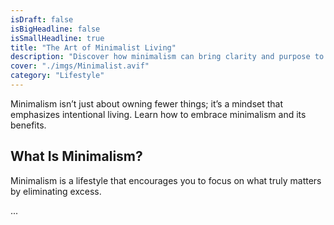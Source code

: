 ```yaml
---
isDraft: false
isBigHeadline: false
isSmallHeadline: true
title: "The Art of Minimalist Living"
description: "Discover how minimalism can bring clarity and purpose to your life."
cover: "./imgs/Minimalist.avif"
category: "Lifestyle"
---
```


Minimalism isn’t just about owning fewer things; it’s a mindset that emphasizes intentional living. Learn how to embrace minimalism and its benefits.

## What Is Minimalism?

Minimalism is a lifestyle that encourages you to focus on what truly matters by eliminating excess.

...
